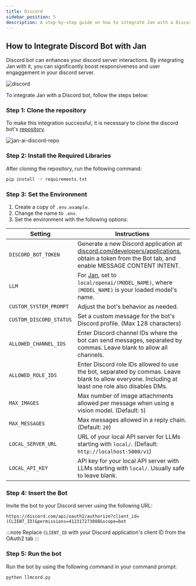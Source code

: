 ```yaml
---
title: Discord
sidebar_position: 5
description: A step-by-step guide on how to integrate Jan with a Discord bot.
---
```



## How to Integrate Discord Bot with Jan

Discord bot can enhances your discord server interactions. By integrating Jan with it, you can significantly boost responsiveness and user engaggement in your discord server.

<div class="text--center" > 
    <img src={ flow } width = { 800} alt = "discord" />
</div>

To integrate Jan with a Discord bot, follow the steps below:

### Step 1: Clone the repository

To make this integration successful, it is necessary to clone the discord bot's [repository](https://github.com/jakobdylanc/discord-llm-chatbot).

<div class="text--center"> 
    <img src={discord_repo} width={600} alt="jan-ai-discord-repo" />
</div>

### Step 2: Install the Required Libraries

After cloning the repository, run the following command:

```sh
pip install -r requirements.txt
```

### Step 3: Set the Environment
1. Create a copy of `.env.example`.
2. Change the name to `.env`.
3. Set the environment with the following options:

| Setting | Instructions |
| ------- | ------------ |
| `DISCORD_BOT_TOKEN` | Generate a new Discord application at [discord.com/developers/applications](https://discord.com/developers/applications), obtain a token from the Bot tab, and enable MESSAGE CONTENT INTENT. |
| `LLM` | For [Jan](https://jan.ai/), set to `local/openai/(MODEL_NAME)`, where `(MODEL_NAME)` is your loaded model's name. |
| `CUSTOM_SYSTEM_PROMPT` | Adjust the bot's behavior as needed. |
| `CUSTOM_DISCORD_STATUS` | Set a custom message for the bot's Discord profile. (Max 128 characters) | 
| `ALLOWED_CHANNEL_IDS` | Enter Discord channel IDs where the bot can send messages, separated by commas. Leave blank to allow all channels. |
| `ALLOWED_ROLE_IDS` | Enter Discord role IDs allowed to use the bot, separated by commas. Leave blank to allow everyone. Including at least one role also disables DMs. |
| `MAX_IMAGES` | Max number of image attachments allowed per message when using a vision model. (Default: `5`) |
| `MAX_MESSAGES` | Max messages allowed in a reply chain. (Default: `20`) |
| `LOCAL_SERVER_URL` | URL of your local API server for LLMs starting with `local/`. (Default: `http://localhost:5000/v1`) |
| `LOCAL_API_KEY` | API key for your local API server with LLMs starting with `local/`. Usually safe to leave blank. |

### Step 4: Insert the Bot
Invite the bot to your Discord server using the following URL:

```
https://discord.com/api/oauth2/authorize?client_id=(CLIENT_ID)&permissions=412317273088&scope=bot
```
:::note
Replace `CLIENT_ID` with your Discord application's client ID from the OAuth2 tab
:::
### Step 5: Run the bot

Run the bot by using the following command in your command prompt:

```sh
python llmcord.py
```